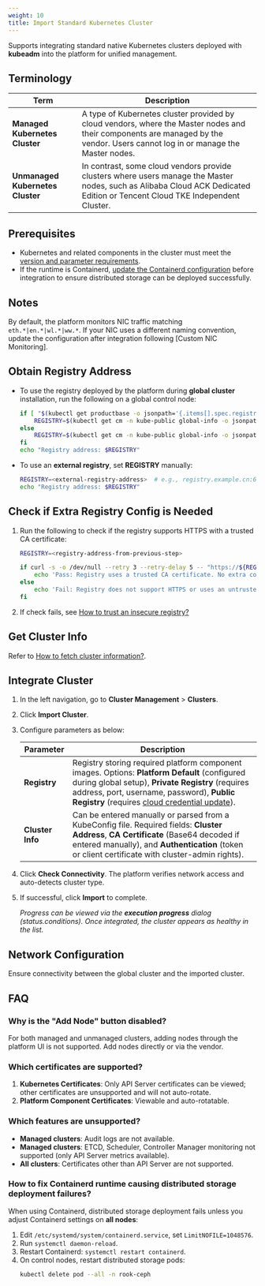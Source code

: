 ```yaml
---
weight: 10
title: Import Standard Kubernetes Cluster
---
```


Supports integrating standard native Kubernetes clusters deployed with **kubeadm** into the platform for unified management.

## Terminology

| Term | Description |
| ---- | ----------- |
| **Managed Kubernetes Cluster** | A type of Kubernetes cluster provided by cloud vendors, where the Master nodes and their components are managed by the vendor. Users cannot log in or manage the Master nodes. |
| **Unmanaged Kubernetes Cluster** | In contrast, some cloud vendors provide clusters where users manage the Master nodes, such as Alibaba Cloud ACK Dedicated Edition or Tencent Cloud TKE Independent Cluster. |

## Prerequisites

* Kubernetes and related components in the cluster must meet the [version and parameter requirements](/configure/clusters/overview.mdx#version-compatibility).  
* If the runtime is Containerd, [update the Containerd configuration](#how-to-fix-containerd-runtime-causing-distributed-storage-deployment-failures) before integration to ensure distributed storage can be deployed successfully.

## Notes

By default, the platform monitors NIC traffic matching `eth.*|en.*|wl.*|ww.*`. If your NIC uses a different naming convention, update the configuration after integration following [Custom NIC Monitoring].

## Obtain Registry Address

* To use the registry deployed by the platform during **global cluster** installation, run the following on a global control node:

    ```bash
    if [ "$(kubectl get productbase -o jsonpath='{.items[].spec.registry.preferPlatformURL}')" = 'false' ]; then
        REGISTRY=$(kubectl get cm -n kube-public global-info -o jsonpath='{.data.registryAddress}')
    else
        REGISTRY=$(kubectl get cm -n kube-public global-info -o jsonpath='{.data.platformURL}' | awk -F // '{print $NF}')
    fi
    echo "Registry address: $REGISTRY"
    ```

* To use an **external registry**, set **REGISTRY** manually:  

    ```bash
    REGISTRY=<external-registry-address>  # e.g., registry.example.cn:60080 or 192.168.134.43
    echo "Registry address: $REGISTRY"
    ```

## Check if Extra Registry Config is Needed

1. Run the following to check if the registry supports HTTPS with a trusted CA certificate:  

    ```bash
    REGISTRY=<registry-address-from-previous-step>

    if curl -s -o /dev/null --retry 3 --retry-delay 5 -- "https://${REGISTRY}/v2/"; then
        echo 'Pass: Registry uses a trusted CA certificate. No extra config needed.'
    else
        echo 'Fail: Registry does not support HTTPS or uses an untrusted certificate. Follow "Trust Insecure Registry".'
    fi
    ```

2. If check fails, see [How to trust an insecure registry?](/configure/clusters/managed/how-to/image-repo-trust.mdx)

## Get Cluster Info

Refer to [How to fetch cluster information?](/configure/clusters/managed/how-to/fetch-kubeconfig.mdx).

## Integrate Cluster

1. In the left navigation, go to **Cluster Management** > **Clusters**.  
2. Click **Import Cluster**.  
3. Configure parameters as below:  

    | Parameter | Description |
    | --------- | ----------- |
    | **Registry** | Registry storing required platform component images. Options: **Platform Default** (configured during global setup), **Private Registry** (requires address, port, username, password), **Public Registry** (requires [cloud credential update](/configure/clusters/how-to/update_public_repository_credentials.mdx)). |
    | **Cluster Info** | Can be entered manually or parsed from a KubeConfig file. Required fields: **Cluster Address**, **CA Certificate** (Base64 decoded if entered manually), and **Authentication** (token or client certificate with cluster-admin rights). |

4. Click **Check Connectivity**. The platform verifies network access and auto-detects cluster type.  
5. If successful, click **Import** to complete.  

    *Progress can be viewed via the **execution progress** dialog (status.conditions). Once integrated, the cluster appears as healthy in the list.*

## Network Configuration

Ensure connectivity between the global cluster and the imported cluster.

## FAQ

### Why is the "Add Node" button disabled?

For both managed and unmanaged clusters, adding nodes through the platform UI is not supported. Add nodes directly or via the vendor.

### Which certificates are supported?

1. **Kubernetes Certificates**: Only API Server certificates can be viewed; other certificates are unsupported and will not auto-rotate.  
2. **Platform Component Certificates**: Viewable and auto-rotatable.

### Which features are unsupported?

* **Managed clusters**: Audit logs are not available.  
* **Managed clusters**: ETCD, Scheduler, Controller Manager monitoring not supported (only API Server metrics available).  
* **All clusters**: Certificates other than API Server are not supported.

### How to fix Containerd runtime causing distributed storage deployment failures?

When using Containerd, distributed storage deployment fails unless you adjust Containerd settings on **all nodes**:  

1. Edit `/etc/systemd/system/containerd.service`, set `LimitNOFILE=1048576`.  
2. Run `systemctl daemon-reload`.  
3. Restart Containerd: `systemctl restart containerd`.  
4. On control nodes, restart distributed storage pods:  
   ```bash
   kubectl delete pod --all -n rook-ceph
   ```